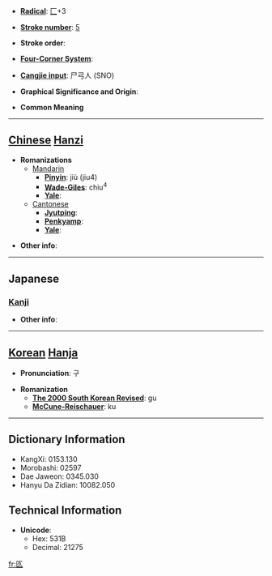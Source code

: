 * '''[[Wiktionary:Chinese radical index| Radical]]''': [[Wiktionary:Chinese radical index 匚|匚]]+3

* '''[[Wiktionary:Chinese total strokes index|Stroke number]]''': [[Wiktionary:Chinese total strokes index 5|5]]

* '''Stroke order''': 

* '''[[Wiktionary:Chinese four corner index|Four-Corner System]]''': 

* '''[[Wiktionary:Chinese Cangjie index|Cangjie input]]''': 尸弓人 (SNO)

* '''Graphical Significance and Origin''': 

* '''Common Meaning'''

----

== [[Chinese]] [[Hanzi]] ==

* '''Romanizations'''
** [[Mandarin]]
*** '''[[Pinyin]]''': jiù (jiu4)
*** '''[[Wade-Giles]]''': chiu<sup>4</sup>
*** '''[[Yale]]''': 
**[[Cantonese]]
***'''[[Jyutping]]''':
***'''[[Penkyamp]]''': 
***'''[[Yale]]''': 

* '''Other info''': 

----

==Japanese==
===[[Kanji]]===
{{kanji|on readings=[[きゅう]] (kyū), [[ぐ]] (gu)|kun readings=[[ひつぎ]] (hitsugi)}}

* '''Other info''':  

----

== [[Korean]] [[Hanja]] ==

* '''Pronunciation''': 구

* '''Romanization'''
** '''[[The 2000 South Korean Revised Romanization|The 2000 South Korean Revised]]''': gu
** '''[[McCune-Reischauer]]''': ku

----

== Dictionary Information ==

* KangXi: 0153.130
* Morobashi: 02597
* Dae Jaweon: 0345.030
* Hanyu Da Zidian: 10082.050

== Technical Information ==

* '''Unicode''':
** Hex: 531B
** Decimal: 21275

[[fr:匛]]